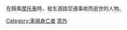 {{Commons category|Motorcycle accidents}}
在騎乘[[摩托車|摩托車]]時，發生道路交通事故而逝世的人物。

[[Category:車禍身亡者|Category:車禍身亡者]]
[[Category:摩托車的安全問題|意外]]